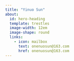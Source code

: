 ```yaml
---
title: "Yinuo Sun"
about:
  id: hero-heading
  template: trestles
  image-width: 12em
  image-shape: round
  links:
    - icon: mailbox
      text: onenuosun@163.com
      href: onenuosun@163.com
---
```

